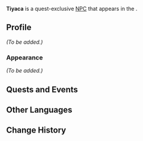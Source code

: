 {{Meta
<!-- Remove this template after adding the missing info -->
|missing_NPC_picture  = yes
|missing_NPC_profile  = yes
<!--
|missing_NPC_idle     = yes
|missing_NPC_dialogue = yes
-->
}}
{{Character Infobox
|type             = Quest NPC
|image            = NPC Tiyaca.png
|realname         = <!-- Optional, if different from in-game name -->
|deceased         = <!-- Past (for deceased prior to events of the game) or free response -->
|region           = <!-- Character's home/main nation -->
|location         = <!-- Nation where you can find the character in the game -->
|affiliation      = 
|title            = 

|ancestry         = <!-- Clan/family -->
|father           = 
|mother           = 
|spouse           = 
|sibling          = 
|child            = 
|relative         = 

|voiceEN          = 
|voiceCN          = 
|voiceJP          = 
|voiceKR          = 
}}
'''Tiyaca''' is a quest-exclusive [[NPC]] that appears in the {{Quest|For Our Saurian Companion}}.
<!--
==Location==
{{subst:#tag:gallery|
NPC Location {{subst:#titleparts:{{subst:PAGENAME}}}}.png{{subst:!}}{{subst:#titleparts:{{subst:PAGENAME}}}}'s location
NPC Location {{subst:#titleparts:{{subst:PAGENAME}}}} Context.png{{subst:!}}Additional context
}}
-->
==Profile==
<!--Detailed story/lore information goes here.-->
''(To be added.)''

===Appearance===
<!--Keep appearance section short and concise. Limit to 2 paragraphs with 3-4 sentences each.-->
''(To be added.)''

==Quests and Events==
{{Quests and Events}}
<!--
==Idle Quotes==
{{Dialogue Start}}
:{{DIcon|Idle}} {{Tx}}
::{{A|VO {{subst:#titleparts:{{subst:PAGENAME}}}} 01.ogg}} "{{Tx}}"
{{Dialogue End}}

==Dialogue==
{{Dialogue Start}}
:'''{{subst:#titleparts:{{subst:PAGENAME}}}}:''' 
:{{DIcon}}
{{Dialogue End}}

==Event Dialogue==
===Event Name===
{{Dialogue Start}}
:'''{{subst:#titleparts:{{subst:PAGENAME}}}}:'''
{{Dialogue End}}
-->
==Other Languages==
{{Other Languages|default_hidden=1
|en       = Tiyaca
|zhs      = 蒂雅卡
|zhs_rm   = 
|zht      = 蒂雅卡
|zht_rm   = 
|ja       = ティヤカ
|ja_rm    = 
|ko       = 티야카
|es       = Tiyaca
|fr       = Tiyaca
|ru       = Тияка
|th       = Tiyaca
|vi       = Tiyaca
|de       = Tiyaca
|id       = Tiyaca
|pt       = Tiyaca
|tr       = Tiyaca
|it       = Tiyaca
}}

==Change History==
{{Change History|5.5}}
<!--
==References==
{{Reflist}}
-->
